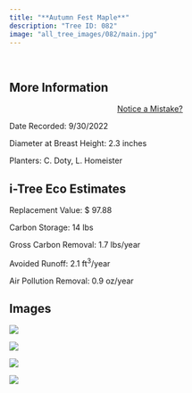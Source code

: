 ```yaml
---
title: "**Autumn Fest Maple**"
description: "Tree ID: 082"
image: "all_tree_images/082/main.jpg"
---
```


<br>

## **More Information**
::: column-margin
<center><a class="button" href="https://forms.gle/W6f5nwYxrM33hF4f7">Notice a Mistake?</a></center>
:::


Date Recorded:  9/30/2022

Diameter at Breast Height:  2.3  inches

Planters:  C. Doty, L. Homeister

## **i-Tree Eco Estimates**


 Replacement Value: $ 97.88

 Carbon Storage:  14  lbs

 Gross Carbon Removal:  1.7  lbs/year

 Avoided Runoff:  2.1  ft<sup>3</sup>/year

 Air Pollution Removal:  0.9  oz/year

## **Images**


 ![](all_tree_images/082/IMG_6600.jpg)

 ![](all_tree_images/082/IMG_6603.jpg)

 ![](all_tree_images/082/IMG_6604.jpg)

 ![](all_tree_images/082/main.jpg)
